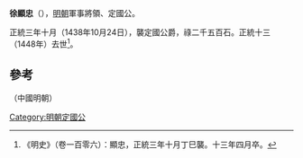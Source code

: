 '''徐顯忠'''（{{bd|？||1448年}}），[[明朝|明朝]]軍事將領、定國公。

正統三年十月（1438年10月24日），襲定國公爵，祿二千五百石。正統十三（1448年）去世<ref> 《明史》（卷一百零六）：顯忠，正統三年十月丁巳襲。十三年四月卒。</ref>。

==參考==
{{reflist}}
{{s-start}}
{{s-reg|other}}（中國明朝）
{{s-bef|before=[[徐景昌|徐景昌]]}}
{{s-ttl|title=定國公|years=正統三年十月丁巳—正統十三年四月<br />1438年10月24日－1448年}}
{{s-aft|after=[[徐永寧|徐永寧]]}}
{{s-end}}
{{明朝人物小作品}}
[[Category:明朝定國公|Category:明朝定國公]]
